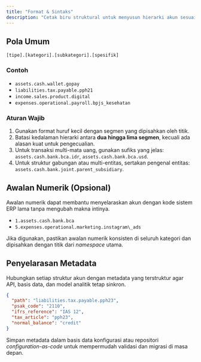 ```yaml
---
title: "Format & Sintaks"
description: "Cetak biru struktural untuk menyusun hierarki akun sesuai 'Standar Penamaan Akun' versi 'Less Summer'."
---
```


## Pola Umum

```
[tipe].[kategori].[subkategori].[spesifik]
```

### Contoh

- `assets.cash.wallet.gopay`
- `liabilities.tax.payable.pph21`
- `income.sales.product.digital`
- `expenses.operational.payroll.bpjs_kesehatan`

### Aturan Wajib

1.  Gunakan format huruf kecil dengan segmen yang dipisahkan oleh titik.
2.  Batasi kedalaman hierarki antara **dua hingga lima segmen**, kecuali ada alasan kuat untuk pengecualian.
3.  Untuk transaksi multi-mata uang, gunakan sufiks yang jelas: `assets.cash.bank.bca.idr`, `assets.cash.bank.bca.usd`.
4.  Untuk struktur gabungan atau multi-entitas, sertakan pengenal entitas: `assets.cash.bank.joint.parent_subsidiary`.

## Awalan Numerik (Opsional)

Awalan numerik dapat membantu menyelaraskan akun dengan kode sistem ERP lama tanpa mengubah makna intinya.

* ```1.assets.cash.bank.bca```
* ```5.expenses.operational.marketing.instagram\_ads```

Jika digunakan, pastikan awalan numerik konsisten di seluruh kategori dan dipisahkan dengan titik dari *namespace* utama.

## Penyelarasan Metadata

Hubungkan setiap struktur akun dengan metadata yang terstruktur agar API, basis data, dan model analitik tetap sinkron.

```json
{
  "path": "liabilities.tax.payable.pph23",
  "psak_code": "2110",
  "ifrs_reference": "IAS 12",
  "tax_article": "pph23",
  "normal_balance": "credit"
}
```

Simpan metadata dalam basis data konfigurasi atau repositori *configuration-as-code* untuk mempermudah validasi dan migrasi di masa depan.
